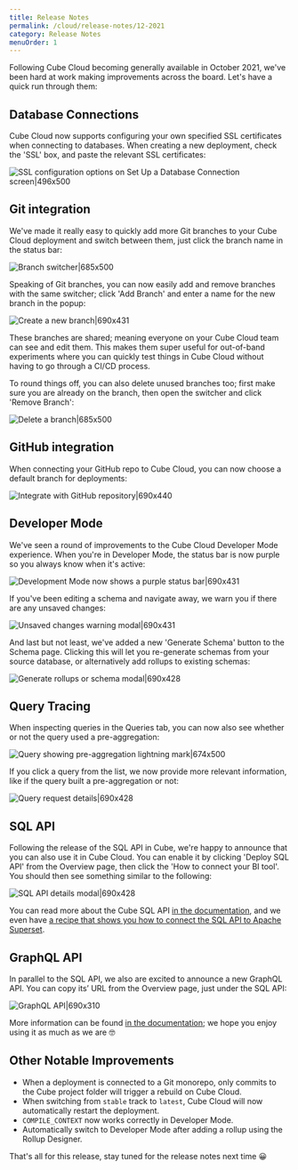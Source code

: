 ```yaml
---
title: Release Notes
permalink: /cloud/release-notes/12-2021
category: Release Notes
menuOrder: 1
---
```


Following Cube Cloud becoming generally available in October 2021, we've been
hard at work making improvements across the board. Let's have a quick run
through them:

## Database Connections

Cube Cloud now supports configuring your own specified SSL certificates when
connecting to databases. When creating a new deployment, check the 'SSL' box,
and paste the relevant SSL certificates:

![SSL configuration options on Set Up a Database Connection screen|496x500](https://aws1.discourse-cdn.com/standard11/uploads/cube1/original/1X/336591951b312cdf38c5cd6a5883e0b1b86057a8.png)

## Git integration

We've made it really easy to quickly add more Git branches to your Cube Cloud
deployment and switch between them, just click the branch name in the status
bar:

![Branch switcher|685x500](https://aws1.discourse-cdn.com/standard11/uploads/cube1/original/1X/68dd08d82e696646f8eb94c109cdeeec623272e9.png)

Speaking of Git branches, you can now easily add and remove branches with the
same switcher; click 'Add Branch' and enter a name for the new branch in the
popup:

![Create a new branch|690x431](https://aws1.discourse-cdn.com/standard11/uploads/cube1/original/1X/f3a2e6f328ea207599cc784f1051a10b1d47ffa8.png)

These branches are shared; meaning everyone on your Cube Cloud team can see and
edit them. This makes them super useful for out-of-band experiments where you
can quickly test things in Cube Cloud without having to go through a CI/CD
process.

To round things off, you can also delete unused branches too; first make sure
you are already on the branch, then open the switcher and click 'Remove Branch':

![Delete a branch|685x500](https://aws1.discourse-cdn.com/standard11/uploads/cube1/original/1X/93b46895de0cf8c1dfac85640438c4d30a56e767.png)

## GitHub integration

When connecting your GitHub repo to Cube Cloud, you can now choose a default
branch for deployments:

![Integrate with GitHub repository|690x440](https://aws1.discourse-cdn.com/standard11/uploads/cube1/original/1X/2673d0d9e21fcdbc1ae9ec5658badcdc17e4eb24.png)

## Developer Mode

We've seen a round of improvements to the Cube Cloud Developer Mode experience.
When you're in Developer Mode, the status bar is now purple so you always know
when it's active:

![Development Mode now shows a purple status bar|690x431](https://aws1.discourse-cdn.com/standard11/uploads/cube1/original/1X/e7e2349db8994cecce4979466d270280a85214dd.png)

If you've been editing a schema and navigate away, we warn you if there are any
unsaved changes:

![Unsaved changes warning modal|690x431](https://aws1.discourse-cdn.com/standard11/uploads/cube1/original/1X/2f1f9c64ef6a6a6b66092bc38332f0c8bbced378.png)

And last but not least, we've added a new 'Generate Schema' button to the Schema
page. Clicking this will let you re-generate schemas from your source database,
or alternatively add rollups to existing schemas:

![Generate rollups or schema modal|690x428](https://aws1.discourse-cdn.com/standard11/uploads/cube1/original/1X/ae01322061fa45357275939c10927d5339cd723b.png)

## Query Tracing

When inspecting queries in the Queries tab, you can now also see whether or not
the query used a pre-aggregation:

![Query showing pre-aggregation lightning mark|674x500](https://aws1.discourse-cdn.com/standard11/uploads/cube1/original/1X/c953bbe2684339bc36fafaa1efb39202e18f85b2.jpeg)

If you click a query from the list, we now provide more relevant information,
like if the query built a pre-aggregation or not:

![Query request details|690x428](https://aws1.discourse-cdn.com/standard11/uploads/cube1/original/1X/7160cd06f0888494f4409744ca472e0efb7a0449.png)

## SQL API

Following the release of the SQL API in Cube, we're happy to announce that you
can also use it in Cube Cloud. You can enable it by clicking 'Deploy SQL API'
from the Overview page, then click the 'How to connect your BI tool'. You should
then see something similar to the following:

![SQL API details modal|690x428](https://aws1.discourse-cdn.com/standard11/uploads/cube1/original/1X/8501d40a2062967723b4de78af6e6b496f60be0b.png)

You can read more about the Cube SQL API
[in the documentation](https://cube.dev/docs/backend/sql), and we even have
[a recipe that shows you how to connect the SQL API to Apache Superset](https://cube.dev/docs/recipes/using-apache-superset-with-cube-sql).

## GraphQL API

In parallel to the SQL API, we also are excited to announce a new GraphQL API.
You can copy its’ URL from the Overview page, just under the SQL API:

![GraphQL API|690x310](https://aws1.discourse-cdn.com/standard11/uploads/cube1/original/1X/85dd23cf30bdd78b3ca5f4bd04ec925ab674c70b.png)

More information can be found
[in the documentation](https://cube.dev/docs/backend/graphql); we hope you enjoy
using it as much as we are 🤓

## Other Notable Improvements

- When a deployment is connected to a Git monorepo, only commits to the Cube
  project folder will trigger a rebuild on Cube Cloud.
- When switching from `stable` track to `latest`, Cube Cloud will now
  automatically restart the deployment.
- `COMPILE_CONTEXT` now works correctly in Developer Mode.
- Automatically switch to Developer Mode after adding a rollup using the Rollup Designer.

That's all for this release, stay tuned for the release notes next time 😀
